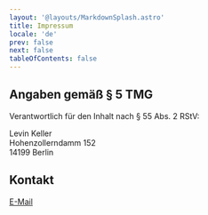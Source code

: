 ```yaml
---
layout: '@layouts/MarkdownSplash.astro'
title: Impressum
locale: 'de'
prev: false
next: false
tableOfContents: false
---
```


## Angaben gemäß § 5 TMG

Verantwortlich für den Inhalt nach § 55 Abs. 2 RStV:

Levin Keller  
Hohenzollerndamm 152  
14199 Berlin

## Kontakt

[E-Mail](mailto:post@levinkeller.de)
